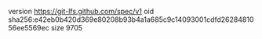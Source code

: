 version https://git-lfs.github.com/spec/v1
oid sha256:e42eb0b420d369e80208b93b4a1a685c9c14093001cdfd2628481056ee5569ec
size 9705
